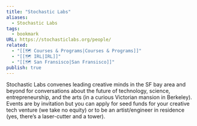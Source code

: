```yaml
---
title: "Stochastic Labs"
aliases:
  - Stochastic Labs
tags:
  - bookmark
URL: https://stochasticlabs.org/people/
related:
  - "[[🗺️ Courses & Programs|Courses & Programs]]"
  - "[[🗺️ IRL|IRL]]"
  - "[[🗺️ San Fransisco|San Fransisco]]"
publish: true
---
```





Stochastic Labs convenes leading creative minds in the SF bay area and beyond for conversations about the future of technology, science, entrepreneurship, and the arts (in a curious Victorian mansion in Berkeley). Events are by invitation but you can apply for seed funds for your creative tech venture (we take no equity) or to be an artist/engineer in residence (yes, there’s a laser-cutter and a tower).